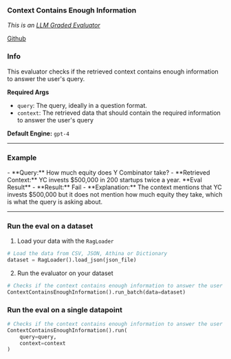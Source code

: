 
### Context Contains Enough Information

_This is an [LLM Graded Evaluator](/evals/faq/why_does_llm_eval_work)_

[Github](https://github.com/athina-ai/athina-evals/blob/main/athina/evals/llm/context_contains_enough_information/evaluator.py)

### Info

This evaluator checks if the retrieved context contains enough information to answer the user's query.

**Required Args**

- `query`: The query, ideally in a question format.
- `context`: The retrieved data that should contain the required information to answer the user's query

**Default Engine:** `gpt-4`

---

### Example

<Callout type='infos'>
- **Query:** How much equity does Y Combinator take?
- **Retrieved Context:** YC invests $500,000 in 200 startups twice a year.

</Callout>

<Callout type='error'>
**Eval Result**
- **Result:** Fail
- **Explanation:** The context mentions that YC invests $500,000 but it does not mention how much equity they take, which is what the query is asking about.

</Callout>

---

### Run the eval on a dataset

1. Load your data with the `RagLoader`

```python
# Load the data from CSV, JSON, Athina or Dictionary
dataset = RagLoader().load_json(json_file)
```

2. Run the evaluator on your dataset

```python
# Checks if the context contains enough information to answer the user query provided
ContextContainsEnoughInformation().run_batch(data=dataset)
```

### Run the eval on a single datapoint

```python
# Checks if the context contains enough information to answer the user query provided
ContextContainsEnoughInformation().run(
    query=query,
    context=context
)
```
